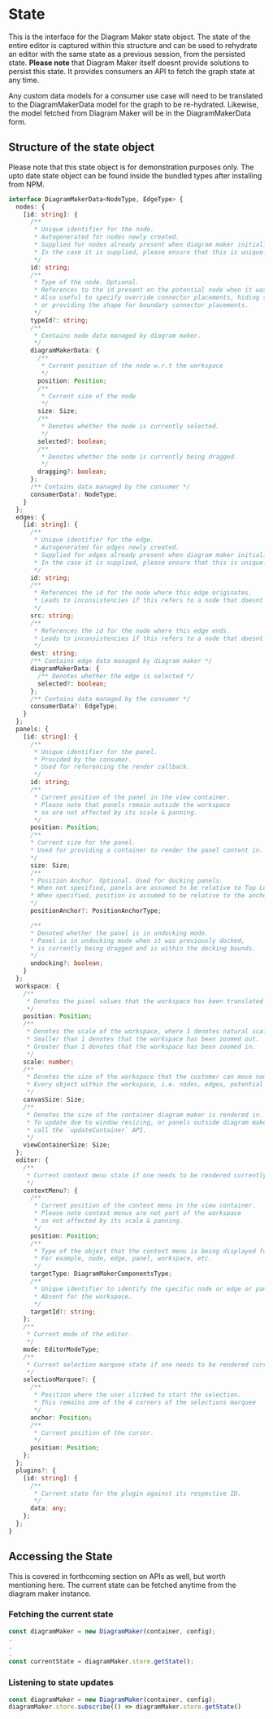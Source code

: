 
<Meta title="Docs/Usage/State" />

# State

This is the interface for the Diagram Maker state object. The state of the entire editor is captured within this structure and can be used to rehydrate an editor with the same state as a previous session, from the persisted state. **Please note** that Diagram Maker itself doesnt provide solutions to persist this state. It provides consumers an API to fetch the graph state at any time. 

Any custom data models for a consumer use case will need to be translated to the DiagramMakerData model for the graph to be re-hydrated. Likewise, the model fetched from Diagram Maker will be in the DiagramMakerData form.

## Structure of the state object
Please note that this state object is for demonstration purposes only. The upto date state object can be found inside the bundled types after installing from NPM.
```typescript
interface DiagramMakerData<NodeType, EdgeType> {
  nodes: {
    [id: string]: {
      /**
       * Unique identifier for the node.
       * Autogenerated for nodes newly created.
       * Supplied for nodes already present when diagram maker initializes.
       * In the case it is supplied, please ensure that this is unique.
       */
      id: string;
      /**
       * Type of the node. Optional.
       * References to the id present on the potential node when it was dragged in.
       * Also useful to specify override connector placements, hiding specific connectors
       * or providing the shape for boundary connector placements.
       */
      typeId?: string;
      /**
       * Contains node data managed by diagram maker.
       */
      diagramMakerData: {
        /**
         * Current position of the node w.r.t the workspace
         */
        position: Position;
        /**
         * Current size of the node
         */
        size: Size;
        /**
         * Denotes whether the node is currently selected.
         */
        selected?: boolean;
        /**
         * Denotes whether the node is currently being dragged.
         */
        dragging?: boolean;
      };
      /** Contains data managed by the consumer */
      consumerData?: NodeType;
    }
  };
  edges: {
    [id: string]: {
      /**
       * Unique identifier for the edge.
       * Autogenerated for edges newly created.
       * Supplied for edges already present when diagram maker initializes.
       * In the case it is supplied, please ensure that this is unique.
       */
      id: string;
      /**
       * References the id for the node where this edge originates.
       * Leads to inconsistencies if this refers to a node that doesnt exist.
       */
      src: string;
      /**
       * References the id for the node where this edge ends.
       * Leads to inconsistencies if this refers to a node that doesnt exist.
       */
      dest: string;
      /** Contains edge data managed by diagram maker */
      diagramMakerData: {
        /** Denotes whether the edge is selected */
        selected?: boolean;
      };
      /** Contains data managed by the consumer */
      consumerData?: EdgeType;
    }
  };
  panels: {
    [id: string]: {
      /**
       * Unique identifier for the panel.
       * Provided by the consumer.
       * Used for referencing the render callback.
       */
      id: string;
      /**
       * Current position of the panel in the view container.
       * Please note that panels remain outside the workspace
       * so are not affected by its scale & panning.
       */
      position: Position;
      /**
      * Current size for the panel.
      * Used for providing a container to render the panel content in.
      */
      size: Size;
      /**
      * Position Anchor. Optional. Used for docking panels.
      * When not specified, panels are assumed to be relative to Top Left corner of view container.
      * When specified, position is assumed to be relative to the anchor.
      */
      positionAnchor?: PositionAnchorType;

      /**
      * Denoted whether the panel is in undocking mode.
      * Panel is in undocking mode when it was previously docked,
      * is currently being dragged and is within the docking bounds.
      */
      undocking?: boolean;
    }
  };
  workspace: {
    /**
     * Denotes the pixel values that the workspace has been translated by on x & y axis
     */
    position: Position;
    /**
     * Denotes the scale of the workspace, where 1 denotes natural scale.
     * Smaller than 1 denotes that the workspace has been zoomed out.
     * Greater than 1 denotes that the workspace has been zoomed in.
     */
    scale: number;
    /**
     * Denotes the size of the workspace that the customer can move nodes around in.
     * Every object within the workspace, i.e. nodes, edges, potential nodes stays within these bounds.
     */
    canvasSize: Size;
    /**
     * Denotes the size of the container diagram maker is rendered in.
     * To update due to window resizing, or panels outside diagram maker shifting content,
     * call the `updateContainer` API.
     */
    viewContainerSize: Size;
  };
  editor: {
    /**
     * Current context menu state if one needs to be rendered currently.
     */
    contextMenu?: {
      /**
       * Current position of the context menu in the view container.
       * Please note context menus are not part of the workspace
       * so not affected by its scale & panning.
       */
      position: Position;
      /**
       * Type of the object that the context menu is being displayed for.
       * For example, node, edge, panel, workspace, etc.
       */
      targetType: DiagramMakerComponentsType;
      /**
       * Unique identifier to identify the specific node or edge or panel.
       * Absent for the workspace.
       */
      targetId?: string;
    };
    /**
     * Current mode of the editor.
     */
    mode: EditorModeType;
    /**
     * Current selection marquee state if one needs to be rendered currently.
     */
    selectionMarquee?: {
      /**
       * Position where the user clicked to start the selection.
       * This remains one of the 4 corners of the selections marquee
       */
      anchor: Position;
      /**
       * Current position of the cursor.
       */
      position: Position;
    };
  };
  plugins?: {
    [id: string]: {
      /**
       * Current state for the plugin against its respective ID.
       */
      data: any;
    };
  };
}
```

## Accessing the State
This is covered in forthcoming section on APIs as well, but worth mentioning here. The current state can be fetched anytime from the diagram maker instance.

### Fetching the current state
```javascript
const diagramMaker = new DiagramMaker(container, config);
.
.
.
const currentState = diagramMaker.store.getState();
```

### Listening to state updates
```javascript
const diagramMaker = new DiagramMaker(container, config);
diagramMaker.store.subscribe(() => diagramMaker.store.getState()
```
